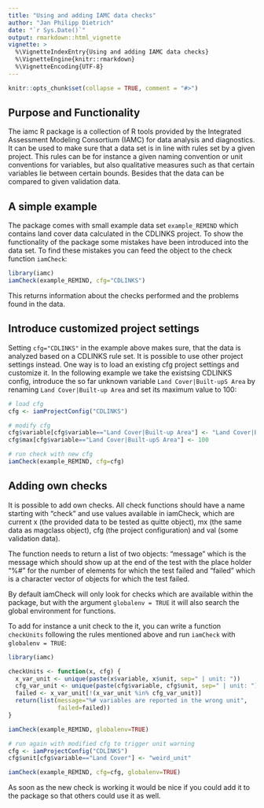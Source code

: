 ---
title: "Using and adding IAMC data checks"
author: "Jan Philipp Dietrich"
date: "`r Sys.Date()`"
output: rmarkdown::html_vignette
vignette: >
  %\VignetteIndexEntry{Using and adding IAMC data checks}
  %\VignetteEngine{knitr::rmarkdown}
  %\VignetteEncoding{UTF-8}
---

```{r, echo = FALSE}
knitr::opts_chunk$set(collapse = TRUE, comment = "#>")
```

## Purpose and Functionality

The iamc R package is a collection of R tools provided by the Integrated Assessment Modeling Consortium (IAMC) for data analysis and diagnostics. It can be used to make sure that a data set is in line with rules set by a given project. This rules can be for instance a given naming convention or unit conventions for variables, but also qualitative measures such as that certain variables lie between certain bounds. Besides that the data can be compared to given validation data.


## A simple example

The package comes with small example data set `example_REMIND` which contains land cover data calculated in the CDLINKS project. To show the functionality of the package some mistakes have been introduced into the data set. To find these mistakes you can feed the object to the check function `iamCheck`:

```{r, echo=TRUE}
library(iamc)
iamCheck(example_REMIND, cfg="CDLINKS")
```

This returns information about the checks performed and the problems found in the data. 

## Introduce customized project settings

Setting `cfg="CDLINKS"` in the example above makes sure, that the data is analyzed based on a CDLINKS rule set. It is possible to use other project settings instead. One way is to load an existing cfg project settings and customize it. In the following example we take the existsing CDLINKS config, introduce the so far unknown variable `Land Cover|Built-upS Area` by renaming `Land Cover|Built-up Area` and set its maximum value to 100:

```{r, echo=TRUE}
# load cfg
cfg <- iamProjectConfig("CDLINKS")

# modify cfg
cfg$variable[cfg$variable=="Land Cover|Built-up Area"] <- "Land Cover|Built-upS Area"
cfg$max[cfg$variable=="Land Cover|Built-upS Area"] <- 100

# run check with new cfg
iamCheck(example_REMIND, cfg=cfg)
```



## Adding own checks

It is possible to add own checks. All check functions should have a name starting with "check" and use values available in iamCheck, which
are current x (the provided data to be tested as quitte object), mx (the same data as magclass object), cfg (the project configuration) and val (some validation data). 

The function needs to return a list of two objects: "message" which is the message which should show up at the end of the test with the place holder "%#" for the number of elements for which the test failed and "failed" which is a character vector of objects for which the test failed.

By default iamCheck will only look for checks which are available within the package, but with the argument `globalenv = TRUE` it will also search the global environment for functions. 

To add for instance a unit check to the it, you can write a function `checkUnits` following the rules mentioned above and run `iamCheck` with `globalenv = TRUE`: 

```{r, echo=TRUE}
library(iamc)

checkUnits <- function(x, cfg) {
  x_var_unit <- unique(paste(x$variable, x$unit, sep=" | unit: "))
  cfg_var_unit <- unique(paste(cfg$variable, cfg$unit, sep=" | unit: "))
  failed <- x_var_unit[!(x_var_unit %in% cfg_var_unit)]
  return(list(message="%# variables are reported in the wrong unit",
              failed=failed))
}

iamCheck(example_REMIND, globalenv=TRUE)

# run again with modified cfg to trigger unit warning
cfg <- iamProjectConfig("CDLINKS")
cfg$unit[cfg$variable=="Land Cover"] <- "weird_unit"

iamCheck(example_REMIND, cfg=cfg, globalenv=TRUE)

```

As soon as the new check is working it would be nice if you could add it to the package so that others could use it as well.



